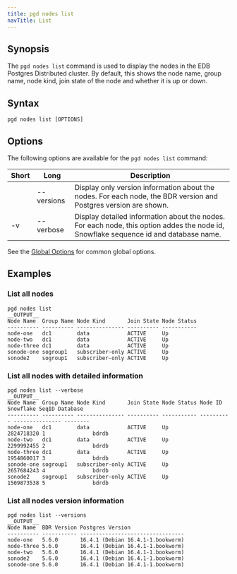 ```yaml
---
title: pgd nodes list
navTitle: List
---
```


## Synopsis

The `pgd nodes list` command is used to display the nodes in the EDB Postgres Distributed cluster. By default, this shows the node name, group name, node kind, join state of the node and whether it is up or down.

## Syntax

```
pgd nodes list [OPTIONS]
```

## Options

The following options are available for the `pgd nodes list` command:

| Short | Long       | Description                                                                                                                          |
|-------|------------|--------------------------------------------------------------------------------------------------------------------------------------|
|       | --versions | Display only version information about the nodes. For each node, the BDR version and Postgres version are shown.                     |
| -v    | --verbose  | Display detailed information about the nodes. For each node, this option addes the node id, Snowflake sequence id and database name. |


See the [Global Options](../#global-options) for common global options.

## Examples

### List all nodes

```shell
pgd nodes list
__OUTPUT__
Node Name  Group Name Node Kind       Join State Node Status
---------- ---------- --------------- ---------- -----------
node-one   dc1        data            ACTIVE     Up
node-two   dc1        data            ACTIVE     Up
node-three dc1        data            ACTIVE     Up
sonode-one sogroup1   subscriber-only ACTIVE     Up
sonode2    sogroup1   subscriber-only ACTIVE     Up
```

### List all nodes with detailed information

```shell
pgd nodes list --verbose
__OUTPUT__
Node Name  Group Name Node Kind       Join State Node Status Node ID    Snowflake SeqID Database
---------- ---------- --------------- ---------- ----------- ---------- --------------- --------
node-one   dc1        data            ACTIVE     Up          2824718320 1               bdrdb
node-two   dc1        data            ACTIVE     Up          2299992455 2               bdrdb
node-three dc1        data            ACTIVE     Up          1954860017 3               bdrdb
sonode-one sogroup1   subscriber-only ACTIVE     Up          2657684243 4               bdrdb
sonode2    sogroup1   subscriber-only ACTIVE     Up          1509873538 5               bdrdb
```

### List all nodes version information

```shell
pgd nodes list --versions
__OUTPUT__
Node Name  BDR Version Postgres Version
---------- ----------- ---------------------------------
node-one   5.6.0       16.4.1 (Debian 16.4.1-1.bookworm)
node-three 5.6.0       16.4.1 (Debian 16.4.1-1.bookworm)
node-two   5.6.0       16.4.1 (Debian 16.4.1-1.bookworm)
sonode2    5.6.0       16.4.1 (Debian 16.4.1-1.bookworm)
sonode-one 5.6.0       16.4.1 (Debian 16.4.1-1.bookworm)
```
